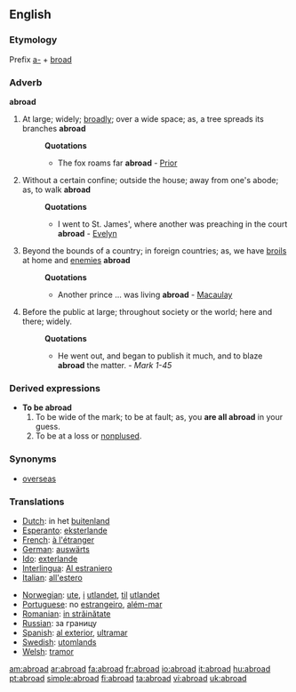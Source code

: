 ==English==

===Etymology===
Prefix [[a-]] + [[broad]]

===Adverb===
'''abroad'''
#At large; widely; [[broadly]]; over a wide space; as, a tree spreads its branches '''abroad'''
#:'''Quotations'''
#:*The fox roams far '''abroad''' - [[Prior]]
#Without a certain confine; outside the house; away from one's abode; as, to walk '''abroad'''
#:'''Quotations'''
#:*I went to St. James', where another was preaching in the court '''abroad''' - [[Evelyn]]
#Beyond the bounds of a country; in foreign countries; as, we have [[broils]] at home and [[enemies]] '''abroad'''
#:'''Quotations'''
#:*Another prince ... was living '''abroad''' - [[Macaulay]]
#Before the public at large; throughout society or the world; here and there; widely.
#:'''Quotations'''
#:*He went out, and began to publish it much, and to blaze '''abroad''' the matter. - ''Mark 1-45''

===Derived expressions===
*'''To be abroad'''
*#To be wide of the mark; to be at fault; as, you '''are all abroad''' in your guess. 
*# To be at a loss or [[nonplused]].

===Synonyms===
*[[overseas]]

===Translations===
{{top}}
*[[Dutch]]: in het [[buitenland]]
*[[Esperanto]]: [[eksterlande]]
*[[French]]: [[à l'étranger]]
*[[German]]: [[auswärts]]
*[[Ido]]: [[exterlande]]
*[[Interlingua]]: [[Al estraniero]]
*[[Italian]]: [[all'estero]]
{{mid}}
*[[Norwegian]]: [[ute]], [[i]] [[utlandet]], [[til]] [[utlandet]]
*[[Portuguese]]: no [[estrangeiro]], [[além-mar]]
*[[Romanian]]: [[in străinătate]]
*[[Russian]]: за границу
*[[Spanish]]: [[al exterior]], [[ultramar]]
*[[Swedish]]: [[utomlands]]
*[[Welsh]]: [[tramor]]
{{bottom}}

[[am:abroad]]
[[ar:abroad]]
[[fa:abroad]]
[[fr:abroad]]
[[io:abroad]]
[[it:abroad]]
[[hu:abroad]]
[[pt:abroad]]
[[simple:abroad]]
[[fi:abroad]]
[[ta:abroad]]
[[vi:abroad]]
[[uk:abroad]]